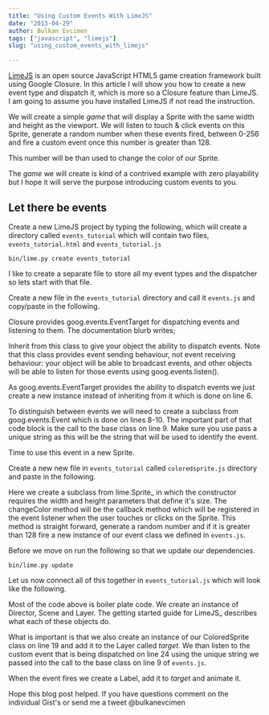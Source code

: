 ```yaml
---
title: "Using Custom Events With LimeJS"
date: "2013-04-29"
author: Bulkan Evcimen
tags: ["javascript", "limejs"]
slug: "using_custom_events_with_limejs"

---
```



[LimeJS]( https://limejs.com/0-getting-started) is an open source JavaScript HTML5 game creation framework built using Google Closure. In this article I will show you how to create a new event type and dispatch it, which is more so a Closure feature than LimeJS. I am going to assume you have installed LimeJS if not read the instruction.

We will create a simple *game* that will display a Sprite with the same width and height as the viewport. We will listen to touch & click events on this Sprite, generate a random number when these events fired, between 0-256 and fire a custom event once this number is greater than 128.

This number will be than used to change the color of our Sprite.

The *game* we will create is kind of a contrived example with zero playability but I hope it will serve the purpose introducing custom events to you.

Let there be events
-------------------

Create a new LimeJS project by typing the following, which will create a directory called `events_tutorial` which will contain two files, `events_tutorial.html` and `events_tutorial.js`


    bin/lime.py create events_tutorial

I like to create a separate file to store all my event types and the dispatcher so lets start with that file.

Create a new file in the `events_tutorial` directory and call it `events.js` and copy/paste in the following.


<script src="https://gist.github.com/bulkan/5500582.js"></script>

Closure provides goog.events.EventTarget for dispatching events and listening to them. The documentation blurb writes;

   Inherit from this class to give your object the ability to dispatch events. Note that this class provides event sending behaviour, not event receiving behaviour: your object will be able to broadcast events, and other objects will be able to listen for those events using goog.events.listen().

As goog.events.EventTarget provides the ability to dispatch events we just create a new instance instead of inheriting from it which is done on line 6.

To distinguish between events we will need to create a subclass from goog.events.Event which is done on lines 8-10.  The important part of that code block is the call to the base class on line 9. Make sure you use pass a unique string as this will be the string that will be used to identify the event.

Time to use this event in a new Sprite.

Create a new new file in `events_tutorial` called `coloredsprite.js` directory and paste in the following.


<script src="https://gist.github.com/bulkan/5500571.js"></script>

Here we create a subclass from lime.Sprite_ in which the constructor requires the width and height parameters that define it's size. The changeColor method will be the callback method which will be registered in the event listener when the user touches or clicks on the Sprite. This method is straight forward, generate a random number and if it is greater than 128 fire a new instance of our event class we defined in `events.js`.

Before we move on run the following so that we update our dependencies.


    bin/lime.py update

Let us now connect all of this together in `events_tutorial.js` which will look like the following.


<script src="https://gist.github.com/bulkan/5500572.js"></script>

Most of the code above is boiler plate code. We create an instance of Director, Scene and Layer. The getting started guide for LimeJS_ describes what each of these objects do.

What is important is that we also create an instance of our ColoredSprite class on line 19 and add it to the Layer called *target*. We than listen to the custom event that is being dispatched on line 24 using the unique string we passed into the call to the base class on line 9 of `events.js`.

When the event fires we create a Label, add it to *target* and animate it.

Hope this blog post helped. If you have questions comment on the individual Gist's or send me a tweet @bulkanevcimen
